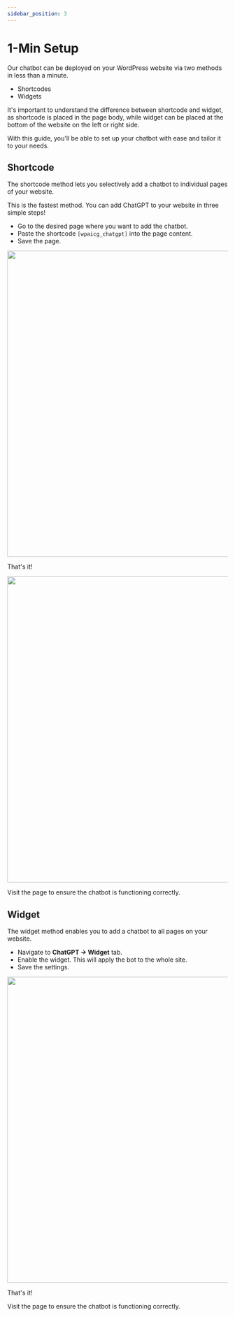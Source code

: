 ```yaml
---
sidebar_position: 3
---
```



# 1-Min Setup

Our chatbot can be deployed on your WordPress website via two methods in less than a minute.

- Shortcodes
- Widgets

It's important to understand the difference between shortcode and widget, as shortcode is placed in the page body, while widget can be placed at the bottom of the website on the left or right side.

With this guide, you'll be able to set up your chatbot with ease and tailor it to your needs.

## Shortcode

The shortcode method lets you selectively add a chatbot to individual pages of your website.

This is the fastest method. You can add ChatGPT to your website in three simple steps!

- Go to the desired page where you want to add the chatbot.
- Paste the shortcode `[wpaicg_chatgpt]` into the page content.
- Save the page.

<img src={ShortCode2} width="700" />

That's it!

<img src={ShortCode3} width="700" />

Visit the page to ensure the chatbot is functioning correctly.

## Widget

The widget method enables you to add a chatbot to all pages on your website.

- Navigate to **ChatGPT → Widget** tab.
- Enable the widget. This will apply the bot to the whole site.
- Save the settings.

<img src={Widget} width="700" />

That's it!

Visit the page to ensure the chatbot is functioning correctly.